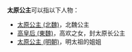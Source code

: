 '''太原公主'''可以指以下人物：
* [[太原公主_(北魏)|太原公主 (北魏)]]，北魏公主
*[[高皇后_(東魏)|高皇后 (東魏)]]，高欢之女，封太原长公主
* [[太原公主_(明朝)|太原公主 (明朝)]]，明太祖的姐姐

{{Disambig|Cat=公主封号消歧义}}